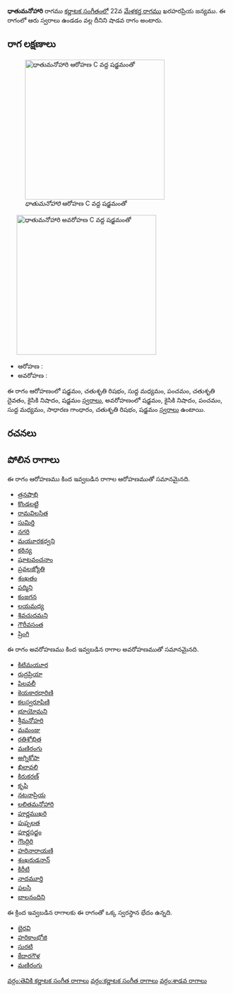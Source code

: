 {{Infobox ragam
	| name          	= ధాతుమనోహారి
	| synonym	    	= 
	| mela          	= 
	| chakra        	= 
	| janaka        	= 
	| type          	= శాడవ
	| arohanam      	= {{svaraC|S|R2|M1|P|D2|N2|S'}} 
	| avarohanam    	= {{svaraC|S'|N2|P|M1|G2|R2|S}}
	| jeeva         	=
	| chhaya        	=
	| nyasa         	=
	| vishesha      	= 
	| equivalent  		= 
}}
{{కర్ణాటక సంగీత రాగాలు}}
'''ధాతుమనోహారి''' రాగము [[కర్ణాటక సంగీతం]]లో 22వ [[మేళకర్త రాగము]] ఖరహరప్రియ జన్యము.  ఈ రాగంలో ఆరు స్వరాలు ఉండడం వల్ల దీనిని షాడవ రాగం అంటారు.


==రాగ లక్షణాలు==
[[Image:dhatumanohari_ar_kb2wiki.png|thumb|right|316px|''ధాతుమనోహారి'' ఆరోహణ C వద్ద షడ్జమంతో]]
	[[Image:dhatumanohari_av_kb2wiki.png|thumb|right|316px|''ధాతుమనోహారి'' అవరోహణ C వద్ద షడ్జమంతో]]

* ఆరోహణ : {{svaraC|S|R2|M1|P|D2|N2|S'}} 
* అవరోహణ : {{svaraC|S'|N2|P|M1|G2|R2|S}}

ఈ రాగం ఆరోహణంలో షడ్జమం, చతుశృతి రిషభం, సుద్ద మధ్యమం, పంచమం, చతుశృతి దైవతం, కైసికి నిషాదం, షడ్జమం [[స్వరాలు]], అవరోహణంలో షడ్జమం, కైసికి నిషాదం, పంచమం, సుద్ద మధ్యమం, సాధారణ  గాంధారం, చతుశృతి రిషభం, షడ్జమం [[స్వరాలు]] ఉంటాయి.

==రచనలు==



==పోలిన రాగాలు==
ఈ రాగం ఆరోహణము కింద ఇవ్వబడిన రాగాల ఆరోహణముతో సమానమైనది.
* [[త్రనషొభి]]
* [[కొండలట్టి]]
* [[రామవిలసిత]]
* [[సుమిర్తి]]
* [[నగరి]]
* [[మయూరకధ్వని]]
* [[కఠిన్య]]
* [[షూటవంచనాం]]
* [[ప్రవలజ్యోతి]]
* [[శంఖతం]]
* [[పద్మిని]]
* [[కంజగన]]
* [[లయమధ్య]]
* [[శివచుదమని]]
* [[గౌరీవసంత]]
* [[ష్రింగి]]

ఈ రాగం అవరోహణము కింద ఇవ్వబడిన రాగాల అవరోహణముతో సమానమైనది.
* [[కిటిమయూర]]
* [[రుద్రప్రియా]]
* [[పిలవలీ]]
* [[కెయకారధారిణి]]
* [[కలస్వరూపిణి]]
* [[భూయోమని]]
* [[శ్రీమనోహరి]]
* [[మమంజు]]
* [[రతిశోభిత]]
* [[మణిరంగు]]
* [[అగ్నికోపా]]
* [[ఖిలావలి]]
* [[కిరుకరణ్]]
* [[కృపి]]
* [[నటనాప్రియ]]
* [[లలితమనోహారి]]
* [[పూర్ణముఖరి]]
* [[పుష్పలత]]
* [[పూర్ణసద్జం]]
* [[గౌంద్గిరి]]
* [[హరినారాయణి]]
* [[శంఖరుడనాన్]]
* [[కిరీటి]]
* [[నాదమూర్తి]]
* [[పలసి]]
* [[బాలనందిని]]

ఈ క్రింద ఇవ్వబడిన రాగాలకు ఈ రాగంతో ఒక్క స్వరస్థాన భేదం ఉన్నది.
* [[భైరవి]]
* [[హరికాంభోజి]]
* [[సురటి]]
* [[కేదారగౌళ]]
* [[మణిరంగు]]



[[వర్గం:తెవికి కర్ణాటక సంగీత రాగాలు]]
[[వర్గం:కర్ణాటక సంగీత రాగాలు]]
[[వర్గం:శాడవ రాగాలు]]